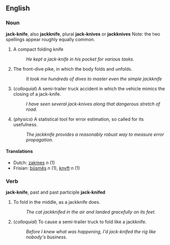 ==English==
===Noun===
'''jack-knife''', also '''jackknife''', plural '''jack-knives''' or '''jackknives'''
Note: the two spellings appear roughly equally common.

# A compact folding knife
#: ''He kept a jack-knife in his pocket for various tasks.''
# The front-dive pike, in which the body folds and unfolds.
#: ''It took me hundreds of dives to master even the simple jackknife''
# (''colloquial'') A semi-trailer truck accident in which the vehicle mimics the closing of a jack-knife.
#: ''I have seen several jack-knives along that dangerous stretch of road.''
# (''physics'') A statistical tool for error estimation, so called for its usefulness.
#: ''The jackknife provides a reasonably robust way to measure error propagation.''

====Translations====
*Dutch: [[zakmes]] ''n'' (1)
*Frisian: [[bûsmês]] ''n'' (1), [[knyft]] ''n'' (1)

===Verb===
'''jack-knife''', past and past participle '''jack-knifed'''

# To fold in the middle, as a jackknife does.
#: ''The cat jackknifed in the air and landed gracefully on its feet.''
# (''colloquial'') To cause a semi-trailer truck to fold like a jackknife.
#: ''Before I knew what was happening, I'd jack-knifed the rig like nobody's business.''